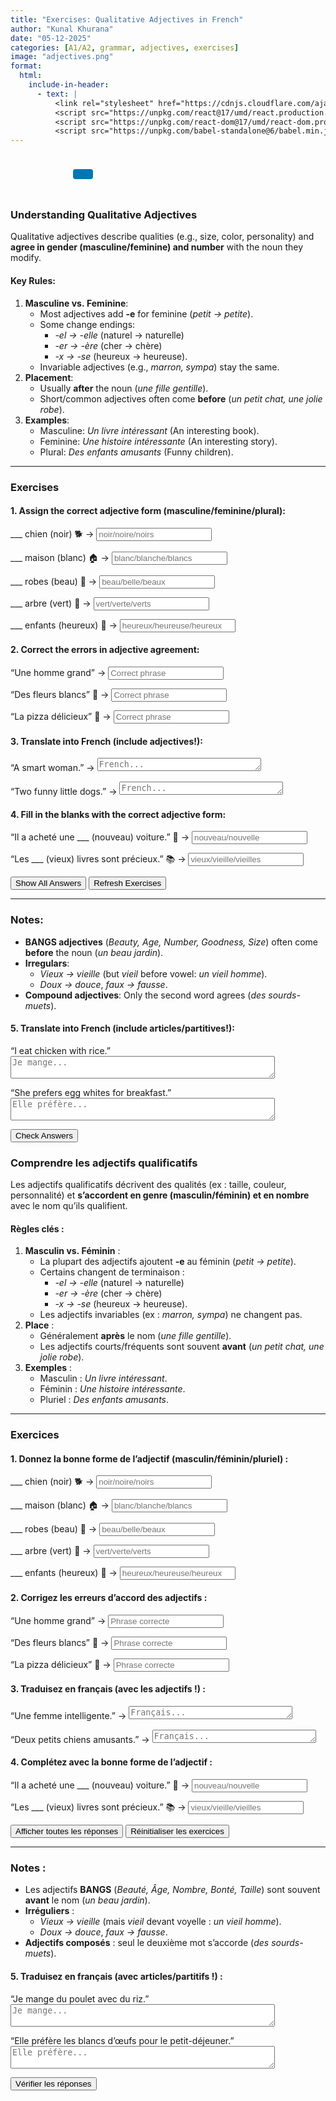 ```yaml
---
title: "Exercises: Qualitative Adjectives in French"  
author: "Kunal Khurana"  
date: "05-12-2025"  
categories: [A1/A2, grammar, adjectives, exercises]  
image: "adjectives.png"  
format:
  html:
    include-in-header:
      - text: |
          <link rel="stylesheet" href="https://cdnjs.cloudflare.com/ajax/libs/font-awesome/6.0.0/css/all.min.css">
          <script src="https://unpkg.com/react@17/umd/react.production.min.js"></script>
          <script src="https://unpkg.com/react-dom@17/umd/react-dom.production.min.js"></script>
          <script src="https://unpkg.com/babel-standalone@6/babel.min.js"></script>
---
```


::: {style="text-align: left; padding: 10px;"}
<a href="mailto:frenchwithkunal@gmail.com" target="_blank" style="margin: 0 10px; color: #000;"><i class="fas fa-envelope fa-lg"></i></a> <a href="https://www.instagram.com/frenchwithkunal" target="_blank" style="margin: 0 10px; color: #E1306C;"><i class="fab fa-instagram fa-lg"></i></a> <a href="https://frenchwithkunal.ca" target="_blank" style="margin: 0 10px; color: #0077b5;"><i class="fas fa-globe fa-lg"></i></a> <a href="https://whatsapp.com/channel/0029Vb57n2e7dmegpjYpyi3V" target="_blank" style="margin: 0 10px; color: #25D366;"><i class="fab fa-whatsapp fa-lg"></i></a> <button onclick="copyLink()" style="background-color: #0077b5; color: white; padding: 8px 16px; border: none; border-radius: 4px; cursor: pointer; margin-left: 10px;"> <i class="fas fa-copy"></i> </button> [Link copied!]{#copy-message style="margin-left: 10px; color: green; display: none;"}
:::

::: {#react-root}
:::

```{=html}
<script type="text/babel">
 const ProfilePage = () => {
  const { useState, useEffect } = React;
  const [redirectCounter, setRedirectCounter] = useState(4);
  const [isRedirecting, setIsRedirecting] = useState(false);

  const isFrench = document.documentElement.lang === "fr";

  const translations = {
    noAccess: isFrench 
      ? "Vous n'avez pas accès à cette page. Si vous pensez que vous avez accès, veuillez <a href='https://frenchwithkunal.ca/login.html'>vous connecter</a>."
      : "You don't have access to this page. If you think you have, kindly <a href='https://frenchwithkunal.ca/login.html'>login</a>.",
    subscribe: isFrench
      ? "Veuillez vous abonner pour obtenir l'accès."
      : "Please subscribe to gain access.",
    redirecting: isFrench
      ? `Redirection vers la page d'abonnement dans ${redirectCounter} secondes...`
      : `Redirecting to subscription page in ${redirectCounter} seconds...`
  };

  const refreshToken = async () => {
    const storedRefreshToken = localStorage.getItem("refreshToken");

    if (!storedRefreshToken) {
      window.location.href = "/login.html";
      return null;
    }

    try {
      const response = await fetch("https://frenchwithkunal-cdf6ea3f88ce.herokuapp.com/api/v1/auth/refresh-token", {
        method: "POST",
        headers: {
          "Content-Type": "application/json",
        },
        body: JSON.stringify({ refreshToken: storedRefreshToken }),
      });

      if (!response.ok) {
        localStorage.removeItem("accessToken");
        localStorage.removeItem("refreshToken");
        window.location.href = "/login.html";
        return null;
      }

      const data = await response.json();
      localStorage.setItem("accessToken", data.accessToken);
      return data.accessToken;
    } catch (error) {
      localStorage.removeItem("accessToken");
      localStorage.removeItem("refreshToken");
      window.location.href = "/login.html";
      return null;
    }
  };

  const fetchWithAuth = async (url, options = {}) => {
    let accessToken = localStorage.getItem("accessToken");

    options.headers = {
      ...options.headers,
      Authorization: `Bearer ${accessToken}`,
      "Content-Type": "application/json",
    };

    let response = await fetch(url, options);

    if (response.status === 401) {
      console.log("Access token expired, attempting to refresh...");

      // Refresh token
      accessToken = await refreshToken();

      if (!accessToken) return null;

      options.headers.Authorization = `Bearer ${accessToken}`;
      response = await fetch(url, options);
    }

    return response.json();
  };

  const showNoAccessMessage = () => {
    setIsRedirecting(true);
    
    const noAccessMessage = `
      <div style="text-align: center; padding: 20px;">
        <h2>${translations.noAccess}</h2>
        <p>${translations.subscribe}</p>
        <p>${translations.redirecting}</p>
      </div>
    `;
    document.body.innerHTML = noAccessMessage;
    
    // Start countdown and redirect
    const redirectInterval = setInterval(() => {
      setRedirectCounter((prev) => {
        const newCounter = prev - 1;
        if (newCounter <= 0) {
          clearInterval(redirectInterval);
          window.location.href = "https://learn.frenchwithkunal.ca/subscription";
        }
        
        // Update the countdown text
        const countdownElement = document.querySelector('p:last-child');
        if (countdownElement) {
          countdownElement.textContent = isFrench
            ? `Redirection vers la page d'abonnement dans ${newCounter} secondes...`
            : `Redirecting to subscription page in ${newCounter} seconds...`;
        }
        
        return newCounter;
      });
    }, 1000);
  };

  useEffect(() => {
    const storedToken = localStorage.getItem('accessToken');

    if(!storedToken) {
      showNoAccessMessage();
    } else {
      const fetchData = async() => {
        const data = await fetchWithAuth("https://frenchwithkunal-cdf6ea3f88ce.herokuapp.com/api/v1/auth/me", {
          method: "POST",
        });

        if (data && data.data && data.data.hasAccess) {
          console.log(data);
        } else {
          showNoAccessMessage();
        }
      };
      fetchData();
    }
  }, []);

  return (
    <div></div>
  );
};

ReactDOM.render(
  <ProfilePage />,
  document.getElementById('react-root')
);
 </script>
```

::: {.content-visible when-profile="english"}  

### Understanding Qualitative Adjectives  
Qualitative adjectives describe qualities (e.g., size, color, personality) and **agree in gender (masculine/feminine) and number** with the noun they modify.  

#### Key Rules:  
1. **Masculine vs. Feminine**:  
   - Most adjectives add **-e** for feminine (*petit → petite*).  
   - Some change endings:  
     - *-el → -elle* (naturel → naturelle)  
     - *-er → -ère* (cher → chère)  
     - *-x → -se* (heureux → heureuse).  
   - Invariable adjectives (e.g., *marron, sympa*) stay the same.  

2. **Placement**:  
   - Usually **after** the noun (*une fille gentille*).  
   - Short/common adjectives often come **before** (*un petit chat, une jolie robe*).  

3. **Examples**:  
   - Masculine: *Un livre intéressant* (An interesting book).  
   - Feminine: *Une histoire intéressante* (An interesting story).  
   - Plural: *Des enfants amusants* (Funny children).  

---

### Exercises  

#### 1. Assign the correct adjective form (masculine/feminine/plural):  
___ chien (noir) 🐕 → <input type="text" placeholder="noir/noire/noirs" oninput="checkAnswer(this, 'noir')"><span style="margin-left:10px;"></span>  

___ maison (blanc) 🏠 → <input type="text" placeholder="blanc/blanche/blancs" oninput="checkAnswer(this, 'blanche')"><span style="margin-left:10px;"></span>  

___ robes (beau) 👗 → <input type="text" placeholder="beau/belle/beaux" oninput="checkAnswer(this, 'belles')"><span style="margin-left:10px;"></span>  

___ arbre (vert) 🌳 → <input type="text" placeholder="vert/verte/verts" oninput="checkAnswer(this, 'vert')"><span style="margin-left:10px;"></span>  

___ enfants (heureux) 🧒 → <input type="text" placeholder="heureux/heureuse/heureux" oninput="checkAnswer(this, 'heureux')"><span style="margin-left:10px;"></span>  

#### 2. Correct the errors in adjective agreement:  
"Une homme grand" → <input type="text" placeholder="Correct phrase" oninput="checkAnswer(this, 'un homme grand')"><span style="margin-left:10px;"></span>  

"Des fleurs blancs" 🌸 → <input type="text" placeholder="Correct phrase" oninput="checkAnswer(this, 'des fleurs blanches')"><span style="margin-left:10px;"></span>  

"La pizza délicieux" 🍕 → <input type="text" placeholder="Correct phrase" oninput="checkAnswer(this, 'la pizza délicieuse')"><span style="margin-left:10px;"></span>  

#### 3. Translate into French (include adjectives!):  
"A smart woman." → <textarea placeholder="French..." rows="1" cols="30" oninput="checkTranslation(this, 'une femme intelligente')"></textarea><span style="margin-left:10px;"></span>  

"Two funny little dogs." → <textarea placeholder="French..." rows="1" cols="30" oninput="checkTranslation(this, 'deux petits chiens amusants')"></textarea><span style="margin-left:10px;"></span>  

#### 4. Fill in the blanks with the correct adjective form:  
"Il a acheté une ___ (nouveau) voiture." 🚗 → <input type="text" placeholder="nouveau/nouvelle" oninput="checkAnswer(this, 'nouvelle')"><span style="margin-left:10px;"></span>  

"Les ___ (vieux) livres sont précieux." 📚 → <input type="text" placeholder="vieux/vieille/vieilles" oninput="checkAnswer(this, 'vieux')"><span style="margin-left:10px;"></span>  

<button onclick="showAnswers()">Show All Answers</button>  
<button onclick="refreshPage()">Refresh Exercises</button>  


---

### Notes:  
- **BANGS adjectives** (*Beauty, Age, Number, Goodness, Size*) often come **before** the noun (*un beau jardin*).  
- **Irregulars**:  
  - *Vieux → vieille* (but *vieil* before vowel: *un vieil homme*).  
  - *Doux → douce*, *faux → fausse*.  
- **Compound adjectives**: Only the second word agrees (*des sourds-muets*).  



<script>  
function showAnswers() {  
    document.querySelectorAll('input[type="text"]').forEach(input => {  
        const correct = input.getAttribute('oninput').match(/'([^']+)'/)[1];  
        input.value = correct;  
        const feedback = input.nextElementSibling;  
        feedback.textContent = "✓ Correct!";  
        feedback.style.color = "green";  
    });  
}  

function refreshPage() {  
    location.reload();  
}  
</script>  




#### 5. Translate into French (include articles/partitives!):  
"I eat chicken with rice."  
<textarea placeholder="Je mange..." rows="2" cols="50" oninput="checkTranslation(this, 'Je mange du poulet avec du riz')"></textarea><span style="margin-left:10px;"></span>  

"She prefers egg whites for breakfast."  
<textarea placeholder="Elle préfère..." rows="2" cols="50" oninput="checkTranslation(this, 'Elle préfère les blancs d’œufs pour le petit-déjeuner')"></textarea><span style="margin-left:10px;"></span>  

<button onclick="checkAllAnswers()">Check Answers</button>  

<script>  
function checkAnswer(input, correctAnswer) {  
    const feedback = input.nextElementSibling;  
    if (input.value.trim().toLowerCase() === correctAnswer.toLowerCase()) {  
        feedback.textContent = "✓ Correct!";  
        feedback.style.color = "green";  
    } else if (input.value.trim()) {  
        feedback.textContent = "✗ Try again!";  
        feedback.style.color = "red";  
    }  
}  

function checkAllAnswers() {  
    document.querySelectorAll('input[type="text"]').forEach(input => {  
        const correct = input.getAttribute('oninput').match(/'([^']+)'/)[1];  
        checkAnswer(input, correct);  
    });  

    document.querySelectorAll('textarea').forEach(textarea => {  
        const correct = textarea.getAttribute('oninput').match(/'([^']+)'/)[1];  
        checkTranslation(textarea, correct);  
    });  
}  

function checkTranslation(textarea, correctAnswer) {  
    const feedback = textarea.nextElementSibling;  
    if (textarea.value.trim().toLowerCase() === correctAnswer.toLowerCase()) {  
        feedback.textContent = "✓ Correct!";  
        feedback.style.color = "green";  
    } else if (textarea.value.trim()) {  
        feedback.textContent = "✗ Try again!";  
        feedback.style.color = "red";  
    }  
}  

function checkAllAnswers() {  
    document.querySelectorAll('input[type="text"]').forEach(input => {  
        const correct = input.getAttribute('oninput').match(/'([^']+)'/)[1];  
        input.value = correct;  
        const feedback = input.nextElementSibling;  
        feedback.textContent = "✓ Correct!";  
        feedback.style.color = "green";  
    });  

    document.querySelectorAll('textarea').forEach(textarea => {  
        const correct = textarea.getAttribute('oninput').match(/'([^']+)'/)[1];  
        textarea.value = correct;  
        const feedback = textarea.nextElementSibling;  
        feedback.textContent = "✓ Correct!";  
        feedback.style.color = "green";  
    });  
}  
</script>  

:::

::: {.content-visible when-profile="french"}

### Comprendre les adjectifs qualificatifs  

Les adjectifs qualificatifs décrivent des qualités (ex : taille, couleur, personnalité) et **s’accordent en genre (masculin/féminin) et en nombre** avec le nom qu’ils qualifient.  

#### Règles clés :  
1. **Masculin vs. Féminin** :  
    - La plupart des adjectifs ajoutent **-e** au féminin (*petit → petite*).  
    - Certains changent de terminaison :  
      - *-el → -elle* (naturel → naturelle)  
      - *-er → -ère* (cher → chère)  
      - *-x → -se* (heureux → heureuse).  
    - Les adjectifs invariables (ex : *marron, sympa*) ne changent pas.  

2. **Place** :  
    - Généralement **après** le nom (*une fille gentille*).  
    - Les adjectifs courts/fréquents sont souvent **avant** (*un petit chat, une jolie robe*).  

3. **Exemples** :  
    - Masculin : *Un livre intéressant*.  
    - Féminin : *Une histoire intéressante*.  
    - Pluriel : *Des enfants amusants*.  

---

### Exercices  

#### 1. Donnez la bonne forme de l’adjectif (masculin/féminin/pluriel) :  
___ chien (noir) 🐕 → <input type="text" placeholder="noir/noire/noirs" oninput="verifierReponse(this, 'noir')"><span style="margin-left:10px;"></span>  

___ maison (blanc) 🏠 → <input type="text" placeholder="blanc/blanche/blancs" oninput="verifierReponse(this, 'blanche')"><span style="margin-left:10px;"></span>  

___ robes (beau) 👗 → <input type="text" placeholder="beau/belle/beaux" oninput="verifierReponse(this, 'belles')"><span style="margin-left:10px;"></span>  

___ arbre (vert) 🌳 → <input type="text" placeholder="vert/verte/verts" oninput="verifierReponse(this, 'vert')"><span style="margin-left:10px;"></span>  

___ enfants (heureux) 🧒 → <input type="text" placeholder="heureux/heureuse/heureux" oninput="verifierReponse(this, 'heureux')"><span style="margin-left:10px;"></span>  

#### 2. Corrigez les erreurs d’accord des adjectifs :  
"Une homme grand" → <input type="text" placeholder="Phrase correcte" oninput="verifierReponse(this, 'un homme grand')"><span style="margin-left:10px;"></span>  

"Des fleurs blancs" 🌸 → <input type="text" placeholder="Phrase correcte" oninput="verifierReponse(this, 'des fleurs blanches')"><span style="margin-left:10px;"></span>  

"La pizza délicieux" 🍕 → <input type="text" placeholder="Phrase correcte" oninput="verifierReponse(this, 'la pizza délicieuse')"><span style="margin-left:10px;"></span>  

#### 3. Traduisez en français (avec les adjectifs !) :  
"Une femme intelligente." → <textarea placeholder="Français..." rows="1" cols="30" oninput="verifierTraduction(this, 'une femme intelligente')"></textarea><span style="margin-left:10px;"></span>  

"Deux petits chiens amusants." → <textarea placeholder="Français..." rows="1" cols="30" oninput="verifierTraduction(this, 'deux petits chiens amusants')"></textarea><span style="margin-left:10px;"></span>  

#### 4. Complétez avec la bonne forme de l’adjectif :  
"Il a acheté une ___ (nouveau) voiture." 🚗 → <input type="text" placeholder="nouveau/nouvelle" oninput="verifierReponse(this, 'nouvelle')"><span style="margin-left:10px;"></span>  

"Les ___ (vieux) livres sont précieux." 📚 → <input type="text" placeholder="vieux/vieille/vieilles" oninput="verifierReponse(this, 'vieux')"><span style="margin-left:10px;"></span>  

<button onclick="afficherReponses()">Afficher toutes les réponses</button>  
<button onclick="rafraichirPage()">Réinitialiser les exercices</button>  

---

### Notes :  
- Les adjectifs **BANGS** (*Beauté, Âge, Nombre, Bonté, Taille*) sont souvent **avant** le nom (*un beau jardin*).  
- **Irréguliers** :  
  - *Vieux → vieille* (mais *vieil* devant voyelle : *un vieil homme*).  
  - *Doux → douce*, *faux → fausse*.  
- **Adjectifs composés** : seul le deuxième mot s’accorde (*des sourds-muets*).  

<script>  
function afficherReponses() {  
     document.querySelectorAll('input[type="text"]').forEach(input => {  
          const correct = input.getAttribute('oninput').match(/'([^']+)'/)[1];  
          input.value = correct;  
          const feedback = input.nextElementSibling;  
          feedback.textContent = "✓ Correct !";  
          feedback.style.color = "green";  
     });  
}  

function rafraichirPage() {  
     location.reload();  
}  

function verifierReponse(input, bonneReponse) {  
     const feedback = input.nextElementSibling;  
     if (input.value.trim().toLowerCase() === bonneReponse.toLowerCase()) {  
          feedback.textContent = "✓ Correct !";  
          feedback.style.color = "green";  
     } else if (input.value.trim()) {  
          feedback.textContent = "✗ Réessayez !";  
          feedback.style.color = "red";  
     }  
}  

function verifierToutesReponses() {  
     document.querySelectorAll('input[type="text"]').forEach(input => {  
          const correct = input.getAttribute('oninput').match(/'([^']+)'/)[1];  
          verifierReponse(input, correct);  
     });  

     document.querySelectorAll('textarea').forEach(textarea => {  
          const correct = textarea.getAttribute('oninput').match(/'([^']+)'/)[1];  
          verifierTraduction(textarea, correct);  
     });  
}  

function verifierTraduction(textarea, bonneReponse) {  
     const feedback = textarea.nextElementSibling;  
     if (textarea.value.trim().toLowerCase() === bonneReponse.toLowerCase()) {  
          feedback.textContent = "✓ Correct !";  
          feedback.style.color = "green";  
     } else if (textarea.value.trim()) {  
          feedback.textContent = "✗ Réessayez !";  
          feedback.style.color = "red";  
     }  
}  

function verifierToutesReponsesEtAfficher() {  
     document.querySelectorAll('input[type="text"]').forEach(input => {  
          const correct = input.getAttribute('oninput').match(/'([^']+)'/)[1];  
          input.value = correct;  
          const feedback = input.nextElementSibling;  
          feedback.textContent = "✓ Correct !";  
          feedback.style.color = "green";  
     });  

     document.querySelectorAll('textarea').forEach(textarea => {  
          const correct = textarea.getAttribute('oninput').match(/'([^']+)'/)[1];  
          textarea.value = correct;  
          const feedback = textarea.nextElementSibling;  
          feedback.textContent = "✓ Correct !";  
          feedback.style.color = "green";  
     });  
}  
</script>  

#### 5. Traduisez en français (avec articles/partitifs !) :  
"Je mange du poulet avec du riz."  
<textarea placeholder="Je mange..." rows="2" cols="50" oninput="verifierTraduction(this, 'Je mange du poulet avec du riz')"></textarea><span style="margin-left:10px;"></span>  

"Elle préfère les blancs d’œufs pour le petit-déjeuner."  
<textarea placeholder="Elle préfère..." rows="2" cols="50" oninput="verifierTraduction(this, 'Elle préfère les blancs d’œufs pour le petit-déjeuner')"></textarea><span style="margin-left:10px;"></span>  

<button onclick="verifierToutesReponsesEtAfficher()">Vérifier les réponses</button>  

:::